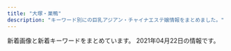 ```yaml
---
title: "大塚・巣鴨"
description: "キーワード別にの巨乳アジアン・チャイナエステ嬢情報をまとめました。"
---
```


新着画像と新着キーワードをまとめています。
2021年04月22日の情報です。

<DmmAffiliateIns />
<KeywordTable
  shops={
    [
    {
        "img_links": [],
        "name": "\u3046\u3055\u304e",
        "keywords": {},
        "station": "JR\u99d2\u8fbc\u99c5\u5317\u53e3",
        "url": "http://koukou.ests.co/"
    },
    {
        "name": "\u30de\u30b7\u30e5\u30de\u30ed",
        "keywords": {},
        "station": "JR\u99d2\u8fbc\u99c5\u6771\u53e3",
        "url": "http://arm-es.com/",
        "img_links": [
            "http://arm-es.com/media/sites/13/2021/03/1616658266-9AFA83A6-DA81-4A53-8BB7-573D97A63C23-233x300.jpeg",
            "http://arm-es.com/media/sites/13/2021/02/r1-1.jpg",
            "http://arm-es.com/media/sites/13/elementor/thumbs/1612941358-6-p2nc50p3itmqqm29o5tlblp2d044yb4sepriwieg1k.jpg",
            "http://arm-es.com/media/sites/13/2021/02/1612779404-flash.jpg",
            "http://arm-es.com/media/sites/13/2021/03/1616658265-717B549D-EE02-4F25-9DF3-43649AB2785F.jpeg",
            "http://arm-es.com/media/sites/13/elementor/thumbs/1612941410-5-p2nc6dkpe7hnic39qqy6x9d191f82kitxforuwdz20.jpg",
            "http://arm-es.com/media/sites/13/2021/02/1612779406-flash1.jpg",
            "http://arm-es.com/media/sites/13/2021/02/1612941410-5.jpg",
            "http://arm-es.com/media/sites/13/2021/02/r2-1.jpg",
            "http://arm-es.com/media/sites/13/elementor/thumbs/1612941234-1-p2nc1s53zd76qyrkkrfuqf3wp82mfua2movbe779h4.jpg",
            "http://arm-es.com/media/sites/13/2021/03/1616658265-717B549D-EE02-4F25-9DF3-43649AB2785F-242x300.jpeg",
            "http://arm-es.com/media/sites/13/elementor/thumbs/1613538765-F562FBE7-D9D5-4A85-97B7-94AF100F9870-p2zdfc5no7l6u0mpugrrh7estz1rfzcbvcszv6b2cg.jpeg",
            "http://arm-es.com/media/sites/13/elementor/thumbs/1612941267-3-p2nc2n5t7zewrticxz9ywzit7kvvofo0z361k1m1ls.jpg",
            "http://arm-es.com/media/sites/13/elementor/thumbs/1612941284-4-p2nc3352g60s96v5co6mldhnb4p4bafgpa9apqyco0.jpg",
            "http://arm-es.com/media/sites/13/elementor/thumbs/1612941234-1-p2nc1s54yg8g4orez3va4pcllv4rmf8vutn0pww1b4.jpg",
            "http://arm-es.com/media/sites/13/elementor/thumbs/1615907550-DE5AD401-0C44-4EC3-AB52-CB94A75B4D20-p4b3gedphkahsbf1rk9reb6hl6w950twbseooo34ps.jpeg",
            "http://arm-es.com/media/sites/13/elementor/thumbs/1612941250-2-p2nc276jzst1ag5kjadb8ljz412n1kwl8w2sec9qjk.jpg",
            "http://arm-es.com/media/sites/13/elementor/thumbs/1612941267-3-p2nc2n5s8wdne3iijmujipa4axtqhup7qyec8bx9rs.jpg",
            "http://arm-es.com/media/sites/13/2021/02/1613544003-c19.jpg",
            "http://arm-es.com/media/sites/13/elementor/thumbs/1614830040-A4F263E2-84CF-4064-849B-5F1D3A8962B7-p3pdykoker7f35d9jk8yis75bexrtphuaa8gl2e10g.jpeg",
            "http://arm-es.com/media/sites/13/2021/03/1616658266-9AFA83A6-DA81-4A53-8BB7-573D97A63C23.jpeg",
            "http://arm-es.com/media/sites/13/2021/02/1612776477-top.jpg",
            "http://arm-es.com/media/sites/13/elementor/thumbs/1612941250-2-p2nc276j0prrwq5q4xxvubba7e0huzxs0rb32mkypk.jpg",
            "http://arm-es.com/media/sites/13/elementor/thumbs/1612941284-4-p2nc3351h2zivgvaybr7738yehmz4pgnh5hle19ku0.jpg"
        ]
    },
    {
        "img_links": [],
        "name": "\u3066\u3082\u307f\u3084",
        "keywords": {},
        "url": "http://ko-relax.info/",
        "station": "JR\u99d2\u8fbc\u99c5\u6771\u53e3"
    },
    {
        "img_links": [],
        "url": "http://rinpa-awa.info/",
        "station": "JR\u5927\u585a\u99c5\u5317\u53e3",
        "name": "\u99a8-\u304b\u304a\u308a-",
        "keywords": {}
    },
    {
        "keywords": {
            "C": 14,
            "D": 4,
            "86": 4,
            "85": 3,
            "88": 3,
            "E": 3,
            "87": 3
        },
        "station": "JR\u5de3\u9d28\u99c5\u5317\u53e3",
        "name": "\u30aa\u30ec\u30f3\u30b8",
        "img_links": [
            "http://relax-orange.work/i/img/sta5.jpg",
            "http://relax-orange.work/img/m2.png",
            "http://relax-orange.work/img/kanban.jpg",
            "http://relax-orange.work/img/sta2.jpg",
            "http://relax-orange.work/img/s5.jpg",
            "http://relax-orange.work/img/m6.png",
            "http://relax-orange.work/img/sta5.jpg",
            "http://relax-orange.work/img/st5.jpg",
            "http://relax-orange.work/img/sta3.jpg",
            "http://relax-orange.work/i/img/s1.jpg",
            "http://relax-orange.work/img/m60.png",
            "http://relax-orange.work/img/st3.jpg",
            "http://relax-orange.work/i/img/r3.jpg",
            "http://relax-orange.work/i/img/s5.jpg",
            "http://relax-orange.work/img/sta1.jpg",
            "http://relax-orange.work/img/s2.jpg",
            "http://relax-orange.work/img/nos.jpg",
            "http://relax-orange.work/img/mobile-botton-0.png",
            "http://relax-orange.work/i/img/r2.jpg",
            "http://relax-orange.work/img/m5.png",
            "http://relax-orange.work/img/m3.png",
            "http://relax-orange.work/img/m20.png",
            "http://relax-orange.work/img/m1.png",
            "http://relax-orange.work/img/s3.jpg",
            "http://relax-orange.work/img/m40.png",
            "http://relax-orange.work/i/img/s3.jpg",
            "http://relax-orange.work/img/m4.png",
            "http://relax-orange.work/img/st1.jpg",
            "http://relax-orange.work/i/img/r4.jpg",
            "http://relax-orange.work/img/m30.png",
            "http://relax-orange.work/i/img/s2.jpg",
            "http://relax-orange.work/img/m50.png",
            "http://relax-orange.work/i/img/acc.jpg",
            "http://relax-orange.work/i/img/r1.jpg",
            "http://relax-orange.work/img/st2.jpg",
            "http://relax-orange.work/i/img/kanban.jpg",
            "http://relax-orange.work/img/s1.jpg"
        ],
        "url": "http://relax-orange.work/"
    },
    {
        "img_links": [],
        "station": "JR\u5927\u585a\u99c5\u5317\u53e3",
        "url": "https://townnet.ne.jp/myondon/",
        "name": "\u660e\u6d1e",
        "keywords": {}
    },
    {
        "station": "JR\u5927\u585a\u99c5\u5357\u53e3",
        "keywords": {
            "D": 20,
            "F": 4,
            "E": 14,
            "\u30bb\u30af\u30b7\u30fc": 2
        },
        "name": "\u51db\u82b1 \u308a\u3093\u304b",
        "img_links": [
            "https://rin-este.info/wp-content/themes/este/img/1.jpg",
            "https://rin-este.info/wp-content/uploads/2021/02/1saijojsaiosa.jpg",
            "http://rin-este.info/wp-content/themes/este/img/top-img01.png",
            "https://rin-este.info/wp-content/uploads/2021/02/3sjaioaoisaas.jpg",
            "https://rin-este.info/wp-content/themes/este/img/top-img03.png",
            "http://rin-este.info/wp-content/themes/este/img/top-img05.png",
            "https://rin-este.info/wp-content/themes/este/img/top-img02.png",
            "https://rin-este.info/wp-content/uploads/2021/02/jsioaioasoai.jpg",
            "https://rin-este.info/wp-content/uploads/2021/02/0000000000.jpg",
            "https://rin-este.info/wp-content/themes/este/img/top-img05.png",
            "http://rin-este.info/wp-content/themes/este/img/top-img02.png",
            "https://rin-este.info/wp-content/themes/este/img/top-img04.png",
            "https://rin-este.info/wp-content/themes/este/img/tel_footer.png",
            "https://rin-este.info/wp-content/uploads/2021/02/shaujsialskas.jpg",
            "http://rin-este.info/wp-content/themes/este/img/2.jpg",
            "https://rin-este.info/wp-content/themes/este/img/4.jpg",
            "https://rin-este.info/wp-content/uploads/2021/02/sajioaioaa1.jpg",
            "https://rin-este.info/wp-content/uploads/2021/02/00002101021.jpg",
            "https://rin-este.info/wp-content/uploads/2021/02/0006.jpg",
            "https://rin-este.info/wp-content/themes/este/img/call.png",
            "http://rin-este.info/wp-content/themes/este/img/top-img04.png",
            "https://rin-este.info/wp-content/themes/este/img/2.jpg",
            "https://rin-este.info/wp-content/themes/este/img/top-img01.png",
            "https://rin-este.info/wp-content/themes/este/img/3.jpg",
            "http://rin-este.info/wp-content/themes/este/img/tel_footer.png",
            "https://rin-este.info/wp-content/themes/este/img/tel_header.png",
            "http://rin-este.info/wp-content/themes/este/img/4.jpg",
            "http://rin-este.info/wp-content/themes/este/img/tel_header.png",
            "http://rin-este.info/wp-content/themes/este/img/3.jpg",
            "http://rin-este.info/wp-content/themes/este/img/call.png",
            "http://rin-este.info/wp-content/themes/este/img/1.jpg"
        ],
        "url": "http://rin-este.info/"
    },
    {
        "station": "JR\u99d2\u8fbc\u99c5\u5357\u53e3",
        "name": "\u7652\u3057\u306e\u68ee",
        "url": "http://iyashinomori.oks.bz/",
        "img_links": [],
        "keywords": {}
    },
    {
        "keywords": {
            "D": 8,
            "89": 2,
            "88": 6
        },
        "station": "JR\u99d2\u8fbc\u99c5\u5357\u53e3",
        "img_links": [
            "http://www.ko-story.com/css/main-staff03.jpg",
            "http://www.ko-story.com/css/top01-left02.jpg",
            "http://www.ko-story.com/css/staff/staff-0014-a.jpg",
            "http://www.ko-story.com/css/staff/staff-012-b.jpg",
            "http://www.ko-story.com/css/tel01.png",
            "http://www.ko-story.com/css/osusume-013.jpg",
            "http://www.ko-story.com/css/staff/staff-0013-a.jpg",
            "http://www.ko-story.com/css/main-girl02.png",
            "http://www.ko-story.com/css/osusume-00014a.jpg",
            "http://www.ko-story.com/css/top01-left03.jpg",
            "http://www.ko-story.com/css/head-change.jpg",
            "http://www.ko-story.com/css/nav/nav-004.jpg",
            "http://www.ko-story.com/css/staff/staff-0013-b.jpg",
            "http://www.ko-story.com/css/nav/nav-001.jpg",
            "http://www.ko-story.com/css/nav/nav-002.jpg",
            "http://www.ko-story.com/css/main-staff01.jpg",
            "http://www.ko-story.com/css/nav/nav-005.jpg",
            "http://www.ko-story.com/css/staff/staff-0014-b.jpg",
            "http://www.ko-story.com/css/staff/staff-010-b.jpg",
            "http://www.ko-story.com/css/staff/staff-012-a.jpg",
            "http://www.ko-story.com/css/nav/nav-003.jpg",
            "http://www.ko-story.com/css/nav/nav-006.jpg",
            "http://www.ko-story.com/css/nav/nav-007.jpg",
            "http://www.ko-story.com/css/top01-left01.png",
            "http://www.ko-story.com/css/staff/staff-010-a.jpg",
            "http://www.ko-story.com/css/osusume-011.jpg"
        ],
        "name": "\u30b9\u30c8\u30fc\u30ea\u30fc",
        "url": "http://www.ko-story.com/"
    },
    {
        "keywords": {
            "D": 12
        },
        "img_links": [
            "https://koi-relax.tokyo/wp-content/themes/este/img/call.png",
            "https://koi-relax.tokyo/wp-content/themes/este/img/tel_footer.png",
            "https://koi-relax.tokyo/wp-content/themes/este/img/top-img01a.png",
            "https://koi-relax.tokyo/wp-content/themes/este/img/4.jpg",
            "https://koi-relax.tokyo/wp-content/themes/este/img/2.jpg",
            "https://koi-relax.tokyo/wp-content/themes/este/img/1.jpg",
            "https://koi-relax.tokyo/wp-content/themes/este/img/top-img02a.png",
            "https://koi-relax.tokyo/wp-content/themes/este/img/3.jpg",
            "https://koi-relax.tokyo/wp-content/uploads/2021/03/ui2yt1fg.jpg",
            "https://koi-relax.tokyo/wp-content/themes/este/img/top-img01b.png",
            "https://koi-relax.tokyo/wp-content/themes/este/img/top-img03.png",
            "https://koi-relax.tokyo/wp-content/uploads/2021/03/987syatdf.jpg",
            "https://koi-relax.tokyo/wp-content/themes/este/img/tel_header.png",
            "https://koi-relax.tokyo/wp-content/uploads/2021/03/iuygfas.jpg"
        ],
        "station": "JR\u5de3\u9d28\u99c5",
        "url": "https://koi-relax.tokyo/",
        "name": "\u604b"
    },
    {
        "url": "http://www.relax-luck.work/",
        "name": "Relax Luck",
        "img_links": [
            "http://www.relax-luck.work/sp/staff/sizuka.jpg",
            "http://www.relax-luck.work/images/news_t.jpg",
            "http://www.relax-luck.work/images/int1.png",
            "http://www.relax-luck.work/sp/img/miho1.jpg",
            "http://www.relax-luck.work/sp/staff/siori.jpg",
            "http://www.relax-luck.work/img/miho2.jpg",
            "http://www.relax-luck.work/sp/images/ac1.jpg",
            "http://www.relax-luck.work/images/ta.jpg",
            "http://www.relax-luck.work/sp/images/staff_t.jpg",
            "http://www.relax-luck.work/sp/images/interior_t.jpg",
            "http://www.relax-luck.work/sp/images/head.jpg",
            "http://www.relax-luck.work/img/siori1.jpg",
            "http://www.relax-luck.work/images/ac1.jpg",
            "http://www.relax-luck.work/sp/img/siori2.jpg",
            "http://www.relax-luck.work/images/sm.jpg",
            "http://www.relax-luck.work/sp/img/sizuka1.jpg",
            "http://www.relax-luck.work/images/1.jpg",
            "http://www.relax-luck.work/sp/images/tel.png",
            "http://www.relax-luck.work/img/erika2.jpg",
            "http://www.relax-luck.work/sp/images/int2.png",
            "http://www.relax-luck.work/sp/images/rec2.jpg",
            "http://www.relax-luck.work/images/rec2.jpg",
            "http://www.relax-luck.work/sp/img/sizuka2.jpg",
            "http://www.relax-luck.work/img/erika1.jpg",
            "http://www.relax-luck.work/img/siori2.jpg",
            "http://www.relax-luck.work/images/3.jpg",
            "http://www.relax-luck.work/images/4.jpg",
            "http://www.relax-luck.work/sp/images/sys.png",
            "http://www.relax-luck.work/sp/img/miho2.jpg",
            "http://www.relax-luck.work/sp/images/news.jpg",
            "http://www.relax-luck.work/images/sys.png",
            "http://www.relax-luck.work/sp/images/footer.jpg",
            "http://www.relax-luck.work/images/tr.jpg",
            "http://www.relax-luck.work/sp/staff/miho.jpg",
            "http://www.relax-luck.work/images/head.jpg",
            "http://www.relax-luck.work/sp/img/siori1.jpg",
            "http://www.relax-luck.work/sp/staff/erika.jpg",
            "http://www.relax-luck.work/img/miho1.jpg",
            "http://www.relax-luck.work/sp/img/erika2.jpg",
            "http://www.relax-luck.work/images/int2.png",
            "http://www.relax-luck.work/sp/images/int1.png",
            "http://www.relax-luck.work/sp/images/ta.png",
            "http://www.relax-luck.work/img/sizuka2.jpg",
            "http://www.relax-luck.work/sp/images/rec1.jpg",
            "http://www.relax-luck.work/sp/menu/top.jpg",
            "http://www.relax-luck.work/sp/img/erika1.jpg",
            "http://www.relax-luck.work/images/rec1.jpg",
            "http://www.relax-luck.work/sp/menu/staff.jpg",
            "http://www.relax-luck.work/sp/images/ac1.png",
            "http://www.relax-luck.work/images/2.jpg",
            "http://www.relax-luck.work/images/interior_t.jpg",
            "http://www.relax-luck.work/img/sizuka1.jpg",
            "http://www.relax-luck.work/images/staff_t.jpg"
        ],
        "station": "JR\u5de3\u9d28\u99c5\u6b63\u9762\u53e3",
        "keywords": {}
    },
    {
        "station": "JR\u5927\u585a\u99c5\u5317\u53e3",
        "url": "https://sakura.aoaoeo.com/",
        "keywords": {},
        "img_links": [],
        "name": "SAKURA \u30ea\u30e9\u30af\u30bc\u30fc\u30b7\u30e7\u30f3"
    },
    {
        "url": "http://mermaid.tyo.ac/",
        "station": "\u897f\u5de3\u9d28\u99c5A3\u53e3",
        "img_links": [
            "http://mermaid.tyo.ac/images/themes/blue/mobile.jpg",
            "http://mermaid.tyo.ac/photos/sites/9/2020/07/2020070504012859.jpg",
            "http://mermaid.tyo.ac/photos/sites/9/2020/07/2020070504013841.jpg",
            "http://mermaid.tyo.ac/images/room4.jpg",
            "http://mermaid.tyo.ac/photos/sites/9/2020/07/2020070504013113.jpg",
            "http://mermaid.tyo.ac/images/themes/blue/line.png",
            "http://mermaid.tyo.ac/images/room1.jpg",
            "http://mermaid.tyo.ac/photos/sites/9/2021/04/2021040810223118.jpg",
            "http://mermaid.tyo.ac/photos/sites/9/2020/07/2020070504013325.jpg",
            "http://mermaid.tyo.ac/photos/sites/9/2020/07/202007050401424.jpg",
            "http://mermaid.tyo.ac/photos/sites/9/2020/07/2020070504014629.jpg",
            "http://mermaid.tyo.ac/photos/sites/9/2021/04/2021040810550977.jpg",
            "http://mermaid.tyo.ac/photos/sites/9/2020/07/2020070504014544.jpg",
            "http://mermaid.tyo.ac/images/themes/blue/s_newface.png",
            "http://mermaid.tyo.ac/images/themes/blue/r3.jpg",
            "http://mermaid.tyo.ac/images/themes/blue/s_staff.png",
            "http://mermaid.tyo.ac/photos/sites/9/2020/07/2020070504014471.jpg",
            "http://mermaid.tyo.ac/images/themes/blue/s_news.png",
            "http://mermaid.tyo.ac/photos/sites/9/2020/07/2020070504013573.jpg",
            "http://mermaid.tyo.ac/photos/sites/9/2021/04/2021040810221422.jpg",
            "http://mermaid.tyo.ac/images/room3.jpg",
            "http://mermaid.tyo.ac/images/themes/blue/no2.png",
            "http://mermaid.tyo.ac/images/themes/blue/s_zysx.png",
            "http://mermaid.tyo.ac/photos/sites/9/2020/07/2020070504013427.jpg",
            "http://mermaid.tyo.ac/photos/sites/9/2021/04/2021040810550096.jpg",
            "http://mermaid.tyo.ac/photos/sites/9/2021/04/2021040810222247.jpg",
            "http://mermaid.tyo.ac/images/themes/blue/no1.png",
            "http://mermaid.tyo.ac/photos/sites/9/2020/07/202007050401371.jpg",
            "http://mermaid.tyo.ac/images/themes/blue/s_link.png",
            "http://mermaid.tyo.ac/photos/sites/9/2021/04/2021040810545454.jpg",
            "http://mermaid.tyo.ac/photos/sites/9/2020/07/2020070504013943.jpg",
            "http://mermaid.tyo.ac/images/room2.jpg",
            "http://mermaid.tyo.ac/images/themes/blue/s_pickup.png",
            "http://mermaid.tyo.ac/photos/sites/9/2020/07/2020070504012584.jpg",
            "http://mermaid.tyo.ac/photos/sites/9/2021/04/2021040810220626.jpg",
            "http://mermaid.tyo.ac/photos/sites/9/2020/07/2020070504014156.jpg",
            "http://mermaid.tyo.ac/images/themes/blue/s_ranking.png",
            "http://mermaid.tyo.ac/photos/sites/9/2020/07/2020070504012720.jpg",
            "http://mermaid.tyo.ac/photos/sites/9/2020/07/2020070504013051.jpg"
        ],
        "keywords": {
            "83": 6,
            "C": 30,
            "85": 18,
            "87": 6,
            "D": 42,
            "86": 24,
            "E": 6
        },
        "name": "RelaCute no.1\u30fb\u30ea\u30e9\u30ad\u30e5\u30fc\u30c8 no.1"
    },
    {
        "name": "\u7652\u51e6\uff5e\u30e6\u30c9\u30b3\u30ed\uff5e",
        "img_links": [
            "http://relaxation.ebb.jp/2/uploadimg/1614080305.jpg",
            "http://relaxation.ebb.jp/int2.jpg",
            "http://relaxation.ebb.jp/2/uploadimg/1614080688.jpg",
            "http://relaxation.ebb.jp/2/uploadimg/1614080670.jpg",
            "http://relaxation.ebb.jp/2/uploadimg/1614080268.jpg",
            "http://relaxation.ebb.jp/2/uploadimg/1614080543.jpg",
            "http://relaxation.ebb.jp/2/uploadimg/1614080617.jpg",
            "http://relaxation.ebb.jp/dozdLZQPkhPUwC2.png",
            "http://relaxation.ebb.jp/2/uploadimg/1614080297.jpg",
            "http://relaxation.ebb.jp/2/uploadimg/1615986161.jpg",
            "http://relaxation.ebb.jp/2/uploadimg/1614080587.jpg",
            "http://relaxation.ebb.jp/int1.jpg",
            "http://relaxation.ebb.jp/2/uploadimg/1614080603.jpg",
            "http://relaxation.ebb.jp/2/uploadimg/1614080597.jpg",
            "http://relaxation.ebb.jp/2/uploadimg/1614080675.jpg",
            "http://relaxation.ebb.jp/int3.jpg",
            "http://relaxation.ebb.jp/vis_theptframe.png",
            "http://relaxation.ebb.jp/2/uploadimg/1614949857.jpg"
        ],
        "url": "http://relaxation.ebb.jp/",
        "keywords": {
            "86": 36,
            "87": 12,
            "83": 12,
            "D": 48,
            "C": 12
        },
        "station": "JR\u99d2\u8fbc\u99c5\u5317\u53e3"
    }
]
}
/>
<DmmAffiliateScript />
